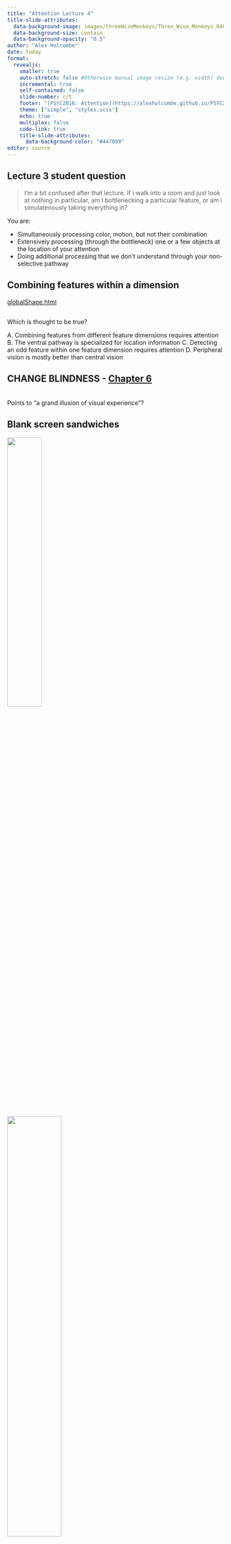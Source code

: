 ```yaml
---
title: "Attention Lecture 4"
title-slide-attributes:
  data-background-image: images/threeWiseMonkeys/Three_Wise_Monkeys_640px.jpeg
  data-background-size: contain
  data-background-opacity: "0.5"
author: "Alex Holcombe"
date: today
format: 
  revealjs:
    smaller: true
    auto-stretch: false #Otherwise manual image resize (e.g. width) doesn't work!
    incremental: true
    self-contained: false
    slide-number: c/t
    footer: "[PSYC2016: Attention](https://alexholcombe.github.io/PSYC2016lectures)"
    theme: ["simple", "styles.scss"]
    echo: true
    multiplex: false
    code-link: true
    title-slide-attributes:
      data-background-color: "#447099"
editor: source
---
```


<!--sometimes have to turn multiplex false to load speaker notes -->

<!--As for the format of the quizzes, we can’t sit all people in the Monday class, so I give the quiz question at the end and will explain it first thing on tuesday.  The quiz question is open until 3pm Tuesday.  For the Tuesday and Thursday class, the quiz opens at the start, but I explain it after it closes at 3:50pm. I have found setting an alarm on my phone for 3:50 (or a bit later) works well to ensure that I get to it before running out of time.-->

<!--2023 notes I still had time at the end of the lecture despite 5 questions from the audience and hamming up the change blindness videos. But don't forget to go very slow in the syllogism and Grand illusion stuff!
-->



## Lecture 3 student question {background-image="images/puzzledFace.png" background-opacity="0.08"}

> I'm a bit confused after that lecture. If i walk into a room and just look at nothing in particular, am I bottlenecking a particular feature, or am i simulatenously taking everything in?

You are:

-   Simultaneously processing color, motion, but not their combination
-   Extensively processing (through the bottleneck) one or a few objects at the location of your attention
-   Doing additional processing that we don't understand through your non-selective pathway

## Combining features within a dimension

[globalShape.html](globalShape.html)

## {background-image="images/hardQuiz.jpg" background-opacity="0.9"}

## {background-image="images/hardQuiz.jpg" background-opacity="0.2"}

::: notes :::

Which is thought to be true?

A. Combining features from different feature dimensions requires attention
B. The ventral pathway is specialized for location information
C. Detecting an odd feature within one feature dimension requires attention
D. Peripheral vision is mostly better than central vision

:::

## CHANGE BLINDNESS - [Chapter 6](https://psyc2016.whatanimalssee.com/twoPicChangeBlindness.html) {background-image="images/threeWiseMonkeys/640.jpg" background-opacity="0.05"}

<BR>
Points to "a grand illusion of visual experience"?

## Blank screen sandwiches

![](images/blankScreenSandwichSchematic.png){width="40%" .absolute left=0 bottom=0}

![](images/320px-IceCreamSandwich.jpg){width="50%" .absolute right=0 bottom=0}

## Blank-screen sandwiches: Lessons {background-image="images/threeWiseMonkeys/640.jpg" background-opacity="0.05"}
<BR>

::: {.nonincremental}
-   Grand illusion of visual experience?
-   Peripheral vision
-   Motion detectors
    -   Blank screen
    -   Gradual changes
-   Memory
:::

::: notes :::
As well as shedding light on this idea, CB
Number of insights into the processes that determine whether we notice things
:::

## Find the change {background-image="images/threeWiseMonkeys/640.jpg" background-opacity="0.05"}

![](images/Change_blindness_easy_branch.gif){width=70%}

::: notes :::
Raise your hand when you see the change
:::


## {background-image="images/threeWiseMonkeys/640.jpg" background-opacity="0.05"}

![](images/changeBlindnessPants.gif){width=70%}

::: notes :::
Raise your hand when you see the change
:::

## Change blindness {background-image="images/threeWiseMonkeys/640.jpg" background-opacity="0.05"}

<BR><BR>
Be able to explain why it inspired the "grand illusion of visual experience" theory

![](images/changeBlindnessPants.gif)


## It feels like we see everything at once {background-image="images/threeWiseMonkeys/640.jpg" background-opacity="0.05"}

  -   But, change blindness!
  -   So, we're wrong that we see everything simultaneously.
      -   There's a "grand illusion of visual experience"
      -   It's like the refrigerator light illusion
  
## Argument for "the grand illusion" {background-image="images/threeWiseMonkeys/640.jpg" background-opacity="0.05"}
<BR>

-   **Premise 1**. If you visually experience most of a scene's objects, you will notice major changes to them.

-   **Premise 2**. You don't detect major changes to most objects in a scene (in the blank-screen sandwich movies).

-   **Conclusion**. Therefore, you *don't* visually experience most objects in a scene.

<BR><BR>

::: {.fragment}
If A, then B.  

B is not true.

Therefore, A is not true.
:::

::: notes :::
A bad habit that most of us have is that we rarely spell out the reasons for our beliefs very carefully.
If you negate the consequent, the antecedent must be false.
If A, then B.  Not B. Therefore, not A.
:::

## Menti.com {background-image="images/threeWiseMonkeys/640.jpg" background-opacity="0.05"}
<BR>

Answer a question about the "grand illusion of visual experience" argument.

::: notes :::
Grand illusion argument logic

I agree with the conclusion
Premise 1 is false
Premise 2 is false
Premise 2 does not negate the consequent of Premise 1.
Something else.
:::

## Argument for "the grand illusion" {background-image="images/threeWiseMonkeys/640.jpg" background-opacity="0.05" auto-animate=true}
<BR>

**Premise 1**. If you visually experience most of a scene's objects, you will notice major changes to them.

**Premise 2**. You don't detect major changes to most objects in a scene (in the blank-screen sandwich movies).

**Conclusion**. Therefore, you don't visually experience most objects in a scene.

::: notes :::
Researchers have mostly contested premise 1.
:::

## Needed to detect a change {background-image="images/threeWiseMonkeys/640.jpg" background-opacity="0.05" auto-animate=true}
<BR>

1. Internal representations of the object before and after the change.

2. A process that compares the before representation to the after.

3. A process that calls attention to, or brings into conscious awareness, the comparison results.

::: {.fragment .highlight-red}
-   **Premise 1**. *If you visually experience most of a scene's objects*, you will notice major changes to them.
    -   Does having *visual experience of all the objects in a scene* mean you also have 1 and 2?
:::

::: notes :::
Does visually experiencing most of a scene's objects entail having what's necessary to detect a change?
In other words, is it possible to have visual experience without having one of these?
In that case, you can 
There's a lot of text here, so let's simplify
:::


## The processes for detecting a change {background-image="images/threeWiseMonkeys/640.jpg" background-opacity="0.05"}
<BR>

1. Before / after

2. Comparison

::: {.fragment .fade-in}
::: {.fragment .highlight-red}
::: {.fragment .strike}
**Premise 1**. If you visually experience most of a scene's objects, you will notice major changes to them.
:::
:::
:::

-   Premise 1 is questionable
-   You might be able to have visual experience of the objects without having 1 and/or 2

::: notes :::
If any one of these is not entailed by
Does having visual experience of all the objects in a scene mean you also have #1 and #2?
:::

## {background-image="images/threeWiseMonkeys/640.jpg" background-opacity="0.05"}

![](images/argumentForGrandIllusion.png)

-   Premise 1 was part of the argument for the grand illusion
-   Premise 1 is highly questionable
-   The argument for the "grand illusion" is not good!
-   Maybe we do experience the whole scene

##  {background-image="images/threeWiseMonkeys/640.jpg" background-opacity="0.07"}

Re-run Menti grand illusion argument poll

::: notes
Show responses when poll is done
:::

## Maybe we do experience the whole scene

![](images/NonselectivePathwayWolfeEtAl2011.png){width="45%"}


## Review of the argument (now in essay format in case that helps) {background-image="images/threeWiseMonkeys/640.jpg" background-opacity="0.07"}

[The "grand illusion" argument]{.underline}: if we really did experience everything in the scene, we would quickly detect changes to the objects in the scene. So, because we don't quickly detect many changes to the scene (change blindness), we must *not* really experience everything.

But the grand illusion argument is actually *not* a great argument; the first part that says that if we really did experience everything, we would quickly detect changes. Maybe we really do experience everything but we don't have a comparison process that's always comparing everything. Or maybe we really do experience everything but we don't have a representation of the scene a short time ago, so we can't do the comparison. In other words, the idea that "if we really did experience everything, we would quickly detect changes" may be false.

::: notes :::
I know it's hard.
:::

## Explaining blank screen sandwiches

<BR>
-   Focused attention is needed to detect change

-   ![](images/featureIntegrationTheorySchematic.png){width=80%}

::: notes :::
Could be needed to hold onto the old representaiton.
Or to do the comparison.
Or both.
:::

## {background-image="images/threeWiseMonkeys/640.jpg" background-opacity="0.05"}

::: {.fragment .strike}
Change blindness -> "the grand illusion"
:::

-   You can still believe there is a "grand illusion" of visual experience, but change blindness is not a good argument for it.

<BR>

::: {.fragment}
For more, see [Overgaard (2018)](https://royalsocietypublishing.org/doi/10.1098/rstb.2017.0353) or read Block's 550-page book.

![](images/NedBlockBook.jpg) 
:::

::: notes :::
:::

## Blank-screen sandwiches {background-image="images/threeWiseMonkeys/640.jpg" background-opacity="0.05"}

-   Peripheral vision
-   Motion detectors
-   Memory

::: notes :::
Some other lessons we can draw from change blindness
:::

##  {background-image="images/threeWiseMonkeys/640.jpg" background-opacity="0.05"}

![](images/changeBlindnessLeafTooHardSmallPeriphery.gif){width=90%}

::: notes :::
May need to refresh page to see GIF
:::

## Peripheral vision {background-image="images/threeWiseMonkeys/640.jpg" background-opacity="0.05"}
<BR>

Good experimenters ensure that the object is visible in the periphery.

-   If the object is not visible in the periphery, need *overt* attention to the location, not just *covert* attention
    -   Unsurprising that this can't be done at all locations at once!

::: notes :::
I've conditioned you to say "bottleneck" but in this particular demonstration, the change is quite small.
:::


## {background-image="images/changeBlindnessBoatEditedFromWikipediaSmallPeripheral.gif"}
<BR>


::: notes :::
Poor peripheral vision prevents you from seeing it
:::

## Poor peripheral vision {background-image="images/threeWiseMonkeys/640.jpg" background-opacity="0.05"}
<BR>


![](images/changeDetectionIsoEccentricBeckerPashAnstis.png){width=40%}

-   In rigorous experiments, stimuli are placed carefully so they are visible in the periphery

::: aside
[Becker, Anstis, and Pashler (2000)](https://journals.sagepub.com/doi/10.1068/p3035)
:::

::: notes :::
Experimenters control this
:::

## Once you find it, it's hard to un-see it {background-image="images/threeWiseMonkeys/640.jpg" background-opacity="0.05"}
<BR>

![](images/changeBlindnessPants.gif)

-   Memories guide attention quickly
-   This helps us in countless situations, including on the road

<!--changeBlindnessMilkOregan.gif-->

::: notes :::
Showing one you already saw before.
Once you find it, it's so hard to un-see it
:::


## Blank screen sandwiches

![](images/blankScreenSandwichSchematic.png){width="40%" .absolute left=0}

![](images/320px-IceCreamSandwich.jpg){width="50%" .absolute right=0}

## No blank frame

<BR>
Find the change, but this time there will be no blank screen 

![](images/blankScreenSandwichSchematic.png){width="40%"}

## No blank frame {background-image="images/threeWiseMonkeys/640.jpg" background-opacity="0.05"}
<BR>

![](images/changeBlindnessNoBlank.gif)

## {background-image="images/threeWiseMonkeys/640.jpg" background-opacity="0.05"}

![](images/arrayOfMotionDetectorsEgelhaaf2013.png)

::: notes :::
This is actually a fly brain, but this aspect of the architecture is very similar to our own.

We have motion detectors across the scene. In other words, they are pre-bottleneck.

Nulls the motion detectors
:::

##  {background-image="images/threeWiseMonkeys/640.jpg" background-opacity="0.05"}
<BR>

![](images/changeBlindnessPants.gif)

-   Motion detectors respond to flicker
-   If there's motion everywhere, there might as well be motion nowhere
    -  Odd motion detector response no longer makes change location salient
    
::: notes :::
Motion no longer informs us of the change
:::

## 

See responses to last Menti 
<!--
## {background-image="images/hardQuiz.jpg" background-opacity="0.6"}

::: notes :::

Why is the blank screen in a blank-screen sandwich video important? (Choose all correct options)

A. It discombobulates via increasing arousal
B. It shortens the picture duration 
C. It stimulates motion/flicker detectors in every location
D. It hurts peripheral vision, making the change harder to detect.

:::
-->

## {background-image="images/threeWiseMonkeys/640.jpg" background-opacity="0.05"}

![](images/changeBlindnessMudSplashesRoad.gif){width=70%}

-   "Mud splashes" almost as good as blank screen
-   Motion detectors misdirect attention

## {background-image="images/puzzledFace.png" background-opacity="0.08"}

> What made the mud splashes more salient than the white road lines?

  -   They are bigger and thus stimulate the motion detectors more strongly
  -   They are more different to their surround (parallel bottom-up attention processing)

## Gradual changes {background-image="images/threeWiseMonkeys/640.jpg" background-opacity="0.05"}

{{< video https://www.youtube.com/embed/EARtANyz98Q?si=d1QnuC5ys3c9oI5O >}}

::: aside
[Youtube](https://www.youtube.com/embed/EARtANyz98Q?si=d1QnuC5ys3c9oI5O)
:::

## Gradual changes {background-image="images/threeWiseMonkeys/640.jpg" background-opacity="0.05"}
<BR>

Why are gradual changes hard to find?

-   They don't stimulate motion detectors


## Blank-screen sandwiches: Lessons {background-image="images/threeWiseMonkeys/640.jpg" background-opacity="0.05"}
<BR>

::: {.nonincremental}
-   Grand illusion of visual experience?
-   Peripheral vision
-   Motion detectors
    -   Blank screen
    -   Gradual changes
-   Memory
:::

## Tutorial Week 5 {background-image="images/threeWiseMonkeys/640.jpg" background-opacity="0.05"}
<BR>

Implications for driving

## Change blindness in continuous movie {background-image="images/threeWiseMonkeys/640.jpg" background-opacity="0.05"}
<BR>

{{< video https://www.youtube.com/embed/hkEMkgVI3y4?si=-mttE-QT3mappfrb&amp;start=36 >}}


::: aside
[Youtube](https://www.youtube.com/watch?v=hkEMkgVI3y4)
:::

## 

{{< video https://www.youtube.com/embed/hkEMkgVI3y4?si=-mttE-QT3mappfrb&amp;start=36 >}}

<BR>
Menti.com

Why do people miss many of the changes?

<BR>

-   Did you notice that this slide has no background image?    😄

::: notes :::
Occurred during film cut, where the entire scene suddenly changed - flicker
One of the cheesiest videos I've ever seen
Attention2SocrativeResponses.pdf

:::

## {background-image="images/threeWiseMonkeys/640.jpg" background-opacity="0.05"}

![](images/bottleneckManyThingsOneThing.png)

::: notes
Occurred during film cut, where the entire scene suddenly changed - flicker
:::

## {background-image="images/threeWiseMonkeys/640.jpg" background-opacity="0.05"}

![](images/surveyEndOfLecture.png)

<!--
To give them some real meat, it would be good to go through the REnsink change blindness search logic that indicates that people check 3-4 objects per cycle for change
-->

